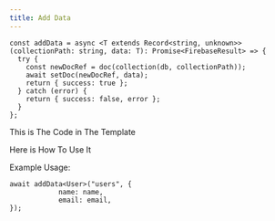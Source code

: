 ```yaml
---
title: Add Data
---
```


```
const addData = async <T extends Record<string, unknown>>(collectionPath: string, data: T): Promise<FirebaseResult> => {
  try {
    const newDocRef = doc(collection(db, collectionPath)); 
    await setDoc(newDocRef, data);
    return { success: true };
  } catch (error) {
    return { success: false, error };
  }
};
```
This is The Code in The Template 

Here is How To Use It

Example Usage:
```tsx
await addData<User>("users", {
            name: name,
            email: email,
});
```